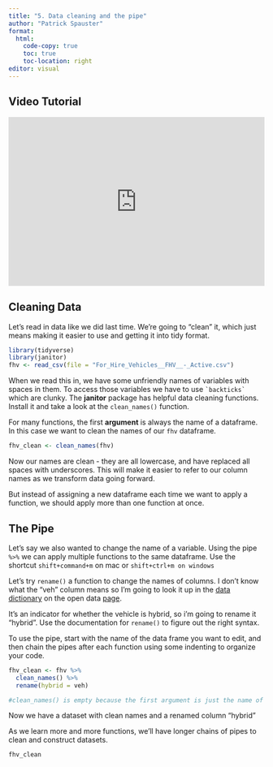 ```yaml
---
title: "5. Data cleaning and the pipe"
author: "Patrick Spauster"
format:
  html:
    code-copy: true
    toc: true
    toc-location: right
editor: visual
---
```


## Video Tutorial

```{=html}
<div style="max-width:608px"><div style="position:relative;padding-bottom:66.118421052632%"><iframe id="kaltura_player" src="https://cdnapisec.kaltura.com/p/1674401/sp/167440100/embedIframeJs/uiconf_id/23435151/partner_id/1674401?iframeembed=true&playerId=kaltura_player&entry_id=1_4ucd4flb&flashvars[streamerType]=auto&amp;flashvars[localizationCode]=en&amp;flashvars[sideBarContainer.plugin]=true&amp;flashvars[sideBarContainer.position]=left&amp;flashvars[sideBarContainer.clickToClose]=true&amp;flashvars[chapters.plugin]=true&amp;flashvars[chapters.layout]=vertical&amp;flashvars[chapters.thumbnailRotator]=false&amp;flashvars[streamSelector.plugin]=true&amp;flashvars[EmbedPlayer.SpinnerTarget]=videoHolder&amp;flashvars[dualScreen.plugin]=true&amp;flashvars[LeadWithHLSOnFlash]=true&amp;flashvars[Kaltura.addCrossoriginToIframe]=true&amp;&wid=1_irk4klc4" width="608" height="402" allowfullscreen webkitallowfullscreen mozAllowFullScreen allow="autoplay *; fullscreen *; encrypted-media *" sandbox="allow-downloads allow-forms allow-same-origin allow-scripts allow-top-navigation allow-pointer-lock allow-popups allow-modals allow-orientation-lock allow-popups-to-escape-sandbox allow-presentation allow-top-navigation-by-user-activation" frameborder="0" title="5. pipe and data cleaning" style="position:absolute;top:0;left:0;width:100%;height:100%"></iframe></div></div>
```
## Cleaning Data

Let's read in data like we did last time. We're going to "clean" it, which just means making it easier to use and getting it into tidy format.

```r
library(tidyverse)
library(janitor)
fhv <- read_csv(file = "For_Hire_Vehicles__FHV__-_Active.csv")
```

When we read this in, we have some unfriendly names of variables with spaces in them. To access those variables we have to use `` `backticks` `` which are clunky. The **janitor** package has helpful data cleaning functions. Install it and take a look at the `clean_names()` function.

For many functions, the first **argument** is always the name of a dataframe. In this case we want to clean the names of our `fhv` dataframe.

```r
fhv_clean <- clean_names(fhv)
```

Now our names are clean - they are all lowercase, and have replaced all spaces with underscores. This will make it easier to refer to our column names as we transform data going forward.

But instead of assigning a new dataframe each time we want to apply a function, we should apply more than one function at once.

## The Pipe

Let's say we also wanted to change the name of a variable. Using the pipe `%>%` we can apply multiple functions to the same dataframe. Use the shortcut `shift+command+m` on mac or `shift+ctrl+m on windows`

Let's try `rename()` a function to change the names of columns. I don't know what the "veh" column means so I'm going to look it up in the [data dictionary](https://data.cityofnewyork.us/api/views/8wbx-tsch/files/a33b2ee3-d844-4add-9785-3cd89a61b6b6?download=true&filename=MDTLCForHireVehiclesActive.xlsx) on the open data [page](https://data.cityofnewyork.us/Transportation/For-Hire-Vehicles-FHV-Active/8wbx-tsch).

It's an indicator for whether the vehicle is hybrid, so i'm going to rename it "hybrid". Use the documentation for `rename()` to figure out the right syntax.

To use the pipe, start with the name of the data frame you want to edit, and then chain the pipes after each function using some indenting to organize your code.

```r
fhv_clean <- fhv %>% 
  clean_names() %>% 
  rename(hybrid = veh)

#clean_names() is empty because the first argument is just the name of the dataframe, which has been piped in for us
```

Now we have a dataset with clean names and a renamed column "hybrid"

As we learn more and more functions, we'll have longer chains of pipes to clean and construct datasets.

```r
fhv_clean
```

## 
